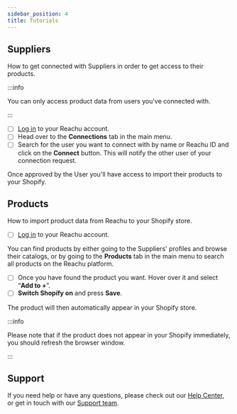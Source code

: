 ```yaml
---
sidebar_position: 4
title: Tutorials
---
```


## Suppliers

How to get connected with Suppliers in order to get access to their products.

:::info

You can only access product data from users you've connected with.

:::

- [ ] [Log in](https://dashboard.reachu.io/login) to your Reachu account.
- [ ] Head over to the **Connections** tab in the main menu.
- [ ] Search for the user you want to connect with by name or Reachu ID and
      click on the **Connect** button. This will notify the other user of your
      connection request.

Once approved by the User you'll have access to import their products to your
Shopify.

## Products

How to import product data from Reachu to your Shopify store.

- [ ] [Log in](https://dashboard.reachu.io/login) to your Reachu account.

You can find products by either going to the Suppliers' profiles and browse
their catalogs, or by going to the **Products** tab in the main menu to search
all products on the Reachu platform.

- [ ] Once you have found the product you want. Hover over it and select “**Add
      to +**”.
- [ ] **Switch Shopify on** and press **Save**.

The product will then automatically appear in your Shopify store.

:::info

Please note that if the product does not appear in your Shopify immediately, you
should refresh the browser window.

:::

## Support

If you need help or have any questions, please check out our
[Help Center](http://support.reachu.io/), or get in touch with our
[Support team](http://support.reachu.io/).
